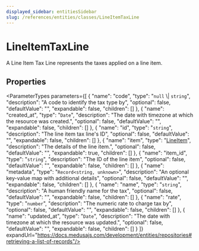 ```yaml
---
displayed_sidebar: entitiesSidebar
slug: /references/entities/classes/LineItemTaxLine
---
```



# LineItemTaxLine

A Line Item Tax Line represents the taxes applied on a line item.

## Properties

<ParameterTypes parameters={[
  {
    "name": "code",
    "type": "`null` \\| `string`",
    "description": "A code to identify the tax type by",
    "optional": false,
    "defaultValue": "",
    "expandable": false,
    "children": []
  },
  {
    "name": "created_at",
    "type": "`Date`",
    "description": "The date with timezone at which the resource was created.",
    "optional": false,
    "defaultValue": "",
    "expandable": false,
    "children": []
  },
  {
    "name": "id",
    "type": "`string`",
    "description": "The line item tax line's ID",
    "optional": false,
    "defaultValue": "",
    "expandable": false,
    "children": []
  },
  {
    "name": "item",
    "type": "[LineItem](entities.LineItem.mdx)",
    "description": "The details of the line item.",
    "optional": false,
    "defaultValue": "",
    "expandable": true,
    "children": []
  },
  {
    "name": "item_id",
    "type": "`string`",
    "description": "The ID of the line item",
    "optional": false,
    "defaultValue": "",
    "expandable": false,
    "children": []
  },
  {
    "name": "metadata",
    "type": "`Record<string, unknown>`",
    "description": "An optional key-value map with additional details",
    "optional": false,
    "defaultValue": "",
    "expandable": false,
    "children": []
  },
  {
    "name": "name",
    "type": "`string`",
    "description": "A human friendly name for the tax",
    "optional": false,
    "defaultValue": "",
    "expandable": false,
    "children": []
  },
  {
    "name": "rate",
    "type": "`number`",
    "description": "The numeric rate to charge tax by",
    "optional": false,
    "defaultValue": "",
    "expandable": false,
    "children": []
  },
  {
    "name": "updated_at",
    "type": "`Date`",
    "description": "The date with timezone at which the resource was updated.",
    "optional": false,
    "defaultValue": "",
    "expandable": false,
    "children": []
  }
]} expandUrl="https://docs.medusajs.com/development/entities/repositories#retrieving-a-list-of-records"/>
